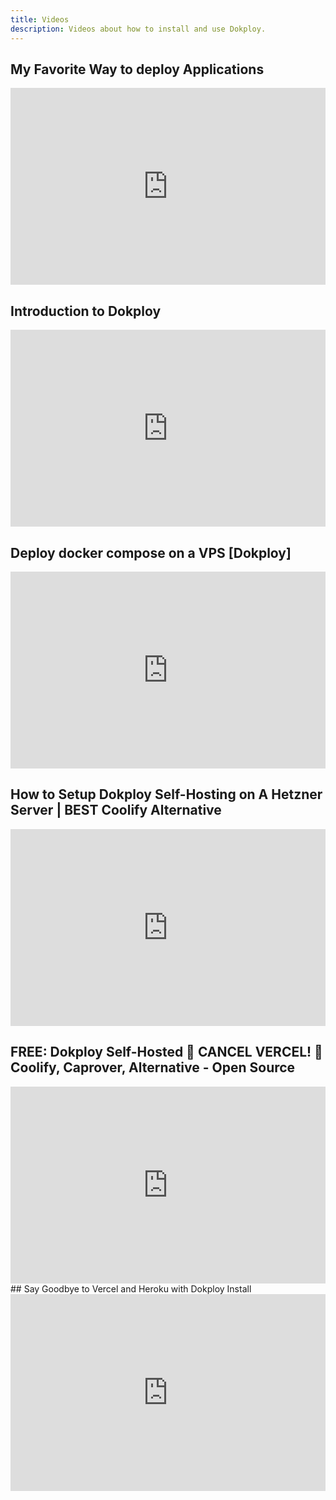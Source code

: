 ```yaml
---
title: Videos
description: Videos about how to install and use Dokploy.
---
```




## My Favorite Way to deploy Applications
<iframe width="100%" height="315" src="https://www.youtube.com/embed/2Q4-EgYS0u4?si=K7wls46laSU_W3c_" title="YouTube video player" frameBorder="0" allow="accelerometer; autoplay; clipboard-write; encrypted-media; gyroscope; picture-in-picture; web-share" referrerPolicy="strict-origin-when-cross-origin" allowFullScreen></iframe>



<div  className='border-2 mt-10'/>


## Introduction to Dokploy
<iframe width="100%" height="315" src="https://www.youtube.com/embed/mznYKPvhcfw?si=9r6ws_bJF45QSZgb" title="YouTube video player" frameBorder="0" allow="accelerometer; autoplay; clipboard-write; encrypted-media; gyroscope; picture-in-picture; web-share" referrerPolicy="strict-origin-when-cross-origin" allowFullScreen></iframe>
<div  className='border-2 mt-10'/>

## Deploy docker compose on a VPS [Dokploy]
<iframe width="100%" height="315" src="https://www.youtube.com/embed/3qr_celxISA?si=N72toqtyC_sxlucH" title="YouTube video player" frameBorder="0" allow="accelerometer; autoplay; clipboard-write; encrypted-media; gyroscope; picture-in-picture; web-share" referrerPolicy="strict-origin-when-cross-origin" allowFullScreen></iframe>
<div  className='border-2 mt-10'/>

## How to Setup Dokploy Self-Hosting on A Hetzner Server | BEST Coolify Alternative
<iframe width="100%" height="315" src="https://www.youtube.com/embed/83UX8TfuDis?si=SLQr7Q8I2PpUjNlH" title="YouTube video player" frameBorder="0" allow="accelerometer; autoplay; clipboard-write; encrypted-media; gyroscope; picture-in-picture; web-share" referrerPolicy="strict-origin-when-cross-origin" allowFullScreen></iframe>
<div  className='border-2 mt-10'/>

## FREE: Dokploy Self-Hosted 🐳 CANCEL VERCEL! 🚨 Coolify, Caprover, Alternative - Open Source
<iframe width="100%" height="315" src="https://www.youtube.com/embed/8kHeKBd1rlU?si=LmUiT7mu9I9micy3" title="YouTube video player" frameBorder="0" allow="accelerometer; autoplay; clipboard-write; encrypted-media; gyroscope; picture-in-picture; web-share" referrerPolicy="strict-origin-when-cross-origin" allowFullScreen></iframe>

<div  className='border-2 mt-10'/>
## Say Goodbye to Vercel and Heroku with Dokploy Install
<iframe width="100%" height="315" src="https://www.youtube.com/embed/XohTt3lh9qg?si=N4alYYsfSzNsFOmb" title="YouTube video player" frameBorder="0" allow="accelerometer; autoplay; clipboard-write; encrypted-media; gyroscope; picture-in-picture; web-share" referrerPolicy="strict-origin-when-cross-origin" allowFullScreen></iframe>

